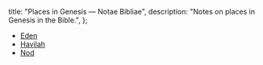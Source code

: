   title: "Places in Genesis — Notae Bibliae",
  description: "Notes on places in Genesis in the Bible.",
};

<Initial text="Places in Genesis"/>

* [Eden](/places/genesis/eden)
* [Havilah](/places/genesis/havilah)
* [Nod](/places/genesis/nod)
